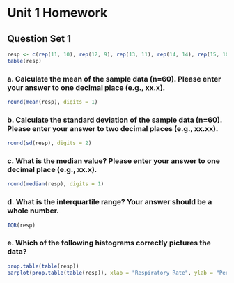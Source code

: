 Unit 1 Homework
=======

Question Set 1
-------

```r
resp <- c(rep(11, 10), rep(12, 9), rep(13, 11), rep(14, 14), rep(15, 10), rep(16, 6))
table(resp)
```

### a. Calculate the mean of the sample data (n=60). Please enter your answer to one decimal place (e.g., xx.x). 

```r
round(mean(resp), digits = 1)
```

### b. Calculate the standard deviation of the sample data (n=60). Please enter your answer to two decimal places (e.g., xx.xx).

```r
round(sd(resp), digits = 2)
```

### c. What is the median value? Please enter your answer to one decimal place (e.g., xx.x).

```r
round(median(resp), digits = 1)
```

### d. What is the interquartile range? Your answer should be a whole number. 

```r
IQR(resp)
```

### e. Which of the following histograms correctly pictures the data?

```r
prop.table(table(resp))
barplot(prop.table(table(resp)), xlab = "Respiratory Rate", ylab = "Percentage")
```